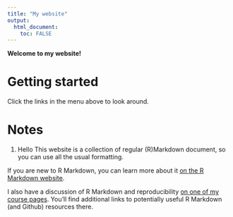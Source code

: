 ```yaml
---
title: "My website"
output: 
  html_document:
    toc: FALSE
---
```


**Welcome to my website!**

# Getting started

Click the links in the menu above to look around.

# Notes

1.  Hello This website is a collection of regular (R)Markdown document, so you can use all the usual formatting.

If you are new to R Markdown, you can learn more about it [on the R Markdown website](https://rmarkdown.rstudio.com/).

I also have a discussion of R Markdown and reproducibility [on one of my course pages](https://andreashandel.github.io/MADAcourse/1e_ToolsforReproducibility.html). You'll find additional links to potentially useful R Markdown (and Github) resources there.
